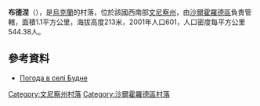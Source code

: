 {{coord|48|43|7|N|28|0|42|E|scale:30000|display=title}}

'''布德涅'''（{{lang-uk|Будне}}），是[[烏克蘭|烏克蘭]]的村落，位於該國西南部[[文尼察州|文尼察州]]，由[[沙爾霍羅德區|沙爾霍羅德區]]負責管轄，面積1.1平方公里，海拔高度213米，2001年人口601，人口密度每平方公里544.38人。

==參考資料==
* [http://weather.in.ua/ua/vinnickaja/2216 Погода в селі Будне] {{Wayback|url=http://weather.in.ua/ua/vinnickaja/2216 |date=20111220055300 }}

[[Category:文尼察州村落|Category:文尼察州村落]]
[[Category:沙爾霍羅德區村落|Category:沙爾霍羅德區村落]]


{{Vinnytsia-geo-stub}}